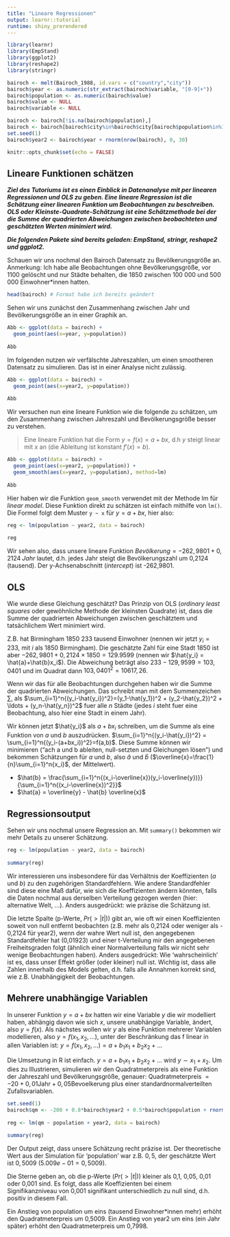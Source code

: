 ```yaml
---
title: "Lineare Regressionen"
output: learnr::tutorial
runtime: shiny_prerendered
---
```


```r
library(learnr)
library(EmpStand)
library(ggplot2)
library(reshape2)
library(stringr)

bairoch <- melt(Bairoch_1988, id.vars = c("country","city"))
bairoch$year <- as.numeric(str_extract(bairoch$variable, "[0-9]+"))
bairoch$population <- as.numeric(bairoch$value)
bairoch$value <- NULL
bairoch$variable <- NULL

bairoch <- bairoch[!is.na(bairoch$population),]
bairoch <- bairoch[bairoch$city%in%bairoch$city[bairoch$population%in%100:500&bairoch$year==1850] & bairoch$year>1100  ,]
set.seed(1)
bairoch$year2 <- bairoch$year + rnorm(nrow(bairoch), 0, 30)

knitr::opts_chunk$set(echo = FALSE)
```


## Lineare Funktionen schätzen

***Ziel des Tutoriums ist es einen Einblick in Datenanalyse mit per linearen Regressionen und OLS zu geben. Eine lineare Regression ist die Schätzung einer linearen Funktion um Beobachtungen zu beschreiben. OLS oder Kleinste-Quadrate-Schätzung ist eine Schätzmethode bei der die Summe der quadrierten Abweichungen zwischen  beobachteten und geschätzten Werten minimiert wird. ***

***Die folgenden Pakete sind bereits geladen: EmpStand, stringr, reshape2 und ggplot2.***

Schauen wir uns nochmal den Bairoch Datensatz zu Bevölkerungsgröße an. Anmerkung: Ich habe alle Beobachtungen ohne Bevölkerungsgröße, vor 1100 gelöscht und nur Städte behalten, die 1850 zwischen 100 000 und 500 000 Einwohner*innen hatten.

```r

head(bairoch) # Format habe ich bereits geändert

```

Sehen wir uns zunächst den Zusammenhang zwischen Jahr und Bevölkerungsgröße an in einer Graphik an. 

```r

Abb <- ggplot(data = bairoch) +
  geom_point(aes(x=year, y=population))
  
Abb
```

Im folgenden nutzen wir verfälschte Jahreszahlen, um einen smootheren Datensatz zu simulieren. Das ist in einer Analyse nicht zulässig.

```r

Abb <- ggplot(data = bairoch) +
  geom_point(aes(x=year2, y=population))
  
Abb
```

Wir versuchen nun eine lineare Funktion wie die folgende zu schätzen, um den Zusammenhang zwischen Jahreszahl und Bevölkerungsgröße besser zu verstehen. 

>Eine lineare Funktion hat die Form $y = f(x) = a + bx$, d.h $y$ steigt linear mit $x$ an (die Ableitung ist konstant $f'(x) = b$).

```r

Abb <- ggplot(data = bairoch) +
  geom_point(aes(x=year2, y=population)) +
  geom_smooth(aes(x=year2, y=population), method=lm) 
  
Abb
```

Hier haben wir die Funktion `geom_smooth` verwendet mit der Methode lm für *linear model*. Diese Funktion direkt zu schätzen ist einfach mithilfe von `lm()`. Die Formel folgt dem Muster `y ~ x` für $y=a+bx$, hier also:

```r

reg <- lm(population ~ year2, data = bairoch)
  
reg
```

Wir sehen also, dass unsere lineare Funktion $Bevölkerung = -262,9801 + 0,2124 \; Jahr$ lautet, d.h. jedes Jahr steigt die Bevölkerungszahl um 0,2124 (tausend). Der y-Achsenabschnitt (*intercept*) ist -262,9801.

## OLS

Wie wurde diese Gleichung geschätzt? Das Prinzip von OLS (*ordinary least squares* oder gewöhnliche Methode der kleinsten Quadrate) ist, dass die Summe der quadrierten Abweichungen zwischen geschätztem und tatsächlichem Wert minimiert wird. 

Z.B. hat Birmingham 1850 233 tausend Einwohner (nennen wir jetzt $y_i=233$, mit $i$ als 1850 Birmingham). Die geschätzte Zahl für eine Stadt 1850 ist aber $-262,9801 + 0,2124 \times 1850 = 129.9599$ (nennen wir $\hat{y_i} = \hat{a}+\hat{b}x_i$). Die Abweichung beträgt also $233 - 129,9599 = 103,0401$ und im Quadrat dann $103,0401^2=10617,26$. 

Wenn wir das für alle Beobachtungen durchgehen haben wir die Summe der quadrierten Abweichungen. Das schreibt man mit dem Summenzeichen $\sum$, als $\sum_{i=1}^n{(y_i-\hat{y_i})^2}=(y_1-\hat{y_1})^2 + (y_2-\hat{y_2})^2 + \ldots + (y_n-\hat{y_n})^2$ fuer alle $n$ Städte (jedes $i$ steht fuer eine Beobachtung, also hier eine Stadt in einem Jahr).

Wir können jetzt $\hat{y_i}$ als $a+bx_i$ schreiben, um die Summe als eine Funktion von $a$ und $b$ auszudrücken.  $\sum_{i=1}^n{(y_i-\hat{y_i})^2} = \sum_{i=1}^n{(y_i-(a+bx_i))^2}=f(a,b)$. Diese Summe können wir minimieren ("ach a und b ableiten, null-setzten und Gleichungen lösen") und bekommen Schätzungen für $a$ und $b$, also $\hat{a}$ und $\hat{b}$ ($\overline{x}=\frac{1}{n}\sum_{i=1}^n{x_i}$, der Mittelwert). 

- $\hat{b} = \frac{\sum_{i=1}^n{(x_i-\overline{x})(y_i-\overline{y})}}{\sum_{i=1}^n{(x_i-\overline{x})^2}}$
- $\hat{a} = \overline{y} - \hat{b} \overline{x}$


## Regressionsoutput

Sehen wir uns nochmal unsere Regression an. Mit `summary()` bekommen wir mehr Details zu unserer Schätzung.  

```r

reg <- lm(population ~ year2, data = bairoch)
  
summary(reg)
```

Wir interessieren uns insbesondere für das Verhältnis der Koeffizienten ($a$ und $b$) zu den zugehörigen Standardfehlern. Wie andere Standardfehler sind diese eine Maß dafür, wie sich die Koeffizienten ändern könnten, falls die Daten nochmal aus derselben Verteilung gezogen werden (hier: alternative Welt, $\ldots$). Anders ausgedrückt: wie präzise die Schätzung ist. 

Die letzte Spalte (p-Werte, $Pr(>|t|)$) gibt an, wie oft wir einen Koeffizienten soweit von null entfernt beobachten (z.B. mehr als 0,2124 oder weniger als - 0,2124 für year2), wenn der wahre Wert null ist, den angegebenen Standardfehler hat (0,01923) und einer t-Verteilung mir den angegebenen Freiheitsgraden folgt (ähnlich einer Normalverteilung falls wir nicht sehr wenige Beobachtungen haben). Anders ausgedrückt: Wie 'wahrscheinlich' ist es, dass unser Effekt größer (oder kleiner) null ist. Wichtig ist, dass alle Zahlen innerhalb des Models gelten, d.h. falls alle Annahmen korrekt sind, wie z.B. Unabhängigkeit der Beobachtungen.


## Mehrere unabhängige Variablen

In unserer Funktion $y=a+bx$ hatten wir eine Variable $y$ die wir modelliert haben, abhängig davon wie sich $x$, unsere unabhängige Variable, ändert, also $y=f(x)$. Als nächstes wollen wir $y$ als eine Funktion mehrerer Variablen modellieren, also $y=f(x_1,x_2,\ldots)$, unter der Beschränkung das f linear in allen Variablen ist: $y=f(x_1,x_2,\ldots)=a+b_1x_1+b_2x_2 + \ldots$

Die Umsetzung in R ist einfach. $y=a+b_1x_1+b_2x_2 + \ldots$ wird $y \sim x_1 + x_2$. Um dies zu Illustrieren, simulieren wir den Quadratmeterpreis als eine Funktion der Jahreszahl und Bevölkerungsgröße, genauer: Quadratmeterpreis $= -20 + 0,01 \text{Jahr} + 0,05 \text{Bevoelkerung}$  plus einer standardnormalverteilten Zufallsvariablen.

```r
set.seed(1)
bairoch$qm <- -200 + 0.8*bairoch$year2 + 0.5*bairoch$population + rnorm(nrow(bairoch))
  
reg <- lm(qm ~ population + year2, data = bairoch)
  
summary(reg)
```

Der Output zeigt, dass unsere Schätzung recht präzise ist. Der theoretische Wert aus der Simulation für 'population' war z.B. $0,5$, der geschätzte Wert ist $0,5009$ ($5.009e-01= 0,5009$). 

Die Sterne geben an, ob die p-Werte ($Pr(>|t|)$) kleiner als 0,1, 0,05, 0,01 oder 0,001 sind. Es folgt, dass alle Koeffizienten bei einem Signifikanzniveau von 0,001 signifikant unterschiedlich zu null sind, d.h. positiv in diesem Fall.

Ein Anstieg von population um eins (tausend Einwohner*innen mehr) erhöht den Quadratmeterpreis um 0,5009.
Ein Anstieg von year2 um eins (ein Jahr später) erhöht den Quadratmeterpreis um 0,7998.



